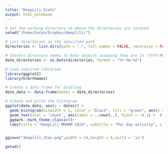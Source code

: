 ```yaml
---
title: "DeepLili Stats"
output: html_notebook
---
```




```r
# Set the working directory to where the directories are located
setwd("/home/harpo/Dropbox/deeplili/")

# List directories in the specified path
directories <- list.dirs(path = ".", full.names = FALSE, recursive = FALSE)

# Convert directory names to Date objects assuming they are in 'YYYY-MM-DD' format
date_directories <- as.Date(directories, format = "%Y-%m-%d")
```



```r
# Load required libraries
library(ggplot2)
library(hrbrthemes)

# Create a data frame for plotting
date_data <- data.frame(dates = date_directories)

# Create and print the histogram
ggplot(date_data, aes(y = dates)) +
  geom_histogram(binwidth = 1, color = "black", fill = "green", aes(x = ..count..)) +
  geom_text(stat = 'count', aes(label = ..count..), hjust = -0.1) +  # Add count labels
  ggdark::dark_theme_classic()+
  labs(title = "DeepLili MMAMM 2024", subtitle = "Per day activity", x = "Date", y = "Frequency")


ggsave("deeplili_stas.png",width = 14,height = 5,units = 'in')
```

```r
getwd()
```


